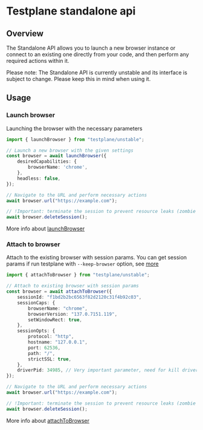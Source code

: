 # Testplane standalone api

## Overview

The Standalone API allows you to launch a new browser instance or connect to an existing one directly from your code, and then perform any required actions within it.

Please note: The Standalone API is currently unstable and its interface is subject to change. Please keep this in mind when using it.

## Usage

### Launch browser

Launching the browser with the necessary parameters

```typescript
import { launchBrowser } from "testplane/unstable";

// Launch a new browser with the given settings
const browser = await launchBrowser({
    desiredCapabilities: {
        browserName: 'chrome',
    },
    headless: false,
});

// Navigate to the URL and perform necessary actions
await browser.url("https://example.com");

// !Important: terminate the session to prevent resource leaks (zombie processes)
await browser.deleteSession();
```

More info about [launchBrowser](https://github.com/gemini-testing/testplane/blob/master/src/browser/standalone/launchBrowser.ts)

### Attach to browser

Attach to the existing browser with session params.
You can get session params if run testplane with `--keep-browser` option, see [more](../command-line/index.mdx#testplane-keep-browser)

```typescript
import { attachToBrowser } from "testplane/unstable";

// Attach to existing browser with session params
const browser = await attachToBrowser({
    sessionId: "f1bd2b2bc6563f82d2120c31f4b92c03",
    sessionCaps: {
        browserName: "chrome",
        browserVersion: "137.0.7151.119",
        setWindowRect: true,
    },
    sessionOpts: {
        protocol: "http",
        hostname: "127.0.0.1",
        port: 62536,
        path: "/",
        strictSSL: true,
    },
    driverPid: 34985, // Very important parameter, need for kill driver process
});

// Navigate to the URL and perform necessary actions
await browser.url("https://example.com");

// !Important: terminate the session to prevent resource leaks (zombie processes)
await browser.deleteSession();
```

More info about [attachToBrowser](https://github.com/gemini-testing/testplane/blob/master/src/browser/standalone/attachToBrowser.ts)
